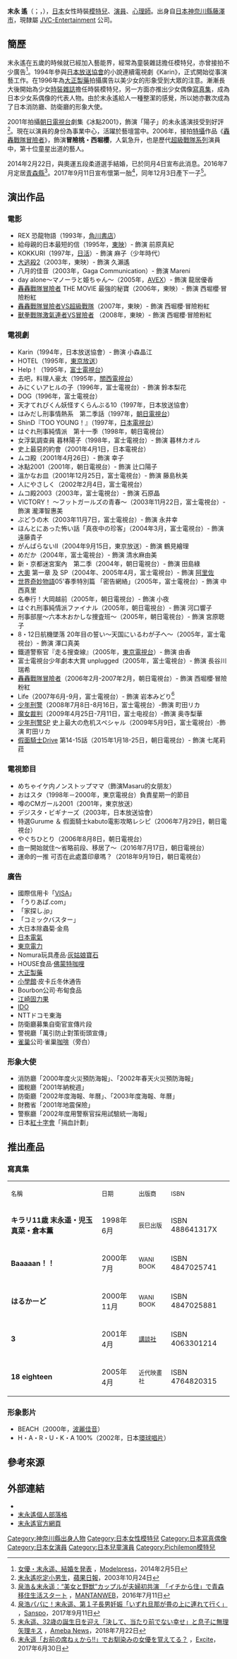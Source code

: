 {{藝人
| 類型 = 女藝人
| 圖片 =
| 圖片簡介 =
| 圖片尺寸 = 
| 英文名 = Suenaga Haruka
| 綽號 = 
| 國籍 = {{JPN}}
| 籍貫 = [[神奈川縣|神奈川縣]]
| 出生日期 = {{birth_date_and _age|1986|7|22}}
| 出生地點 = {{JPN}}[[神奈川縣|神奈川縣]][[藤澤市|藤澤市]]
| 配偶 = {{marriage|泉浩|2014|}}
| 居住地 = {{JPN}}[[青森縣|青森縣]]
| 兒女 = 1子<br>{{birth_date_and_age|2017|12|3}}
| 職業 = [[模特兒|模特兒]]、[[演員|演員]]、[[心理師|心理師]]
| module = {{Infobox model details
| 身高 = 162cm
| 血型 = A型
| 三圍 = 85 - 61 - 84（cm）
| 星座 = [[巨蟹座|巨蟹座]]
| 生肖 = [[生肖|虎]]
}}
| 活躍年代 = 1991年至今
}}

{{japanese|japanese=末永遙|kana=すえなが はるか|romaji=Suenaga Haruka}}

'''末永 遙'''（{{lang-en|'''Haruka Suenaga'''}}；{{lang-ja|'''すえなが はるか'''}}，{{bd|1986年|7月22日|catIdx=Suenaga}}），[[日本|日本]]女性時裝[[模特兒|模特兒]]、[[演員|演員]]、[[心理師|心理師]]。出身自[[日本|日本]][[神奈川縣|神奈川縣]][[藤澤市|藤澤市]]，現隸屬 [http://www.jvc-entertainment.jp/ JVC-Entertainment]{{Wayback|url=http://www.jvc-entertainment.jp/ |date=20080506021109 }} 公司。

== 簡歷 ==
末永遙在五歲的時候就已經加入藝能界，經常為童裝雜誌擔任模特兒，亦曾接拍不少廣告<ref>[https://mdpr.jp/news/detail/1325635 女優・末永遥、結婚を発表] {{Wayback|url=https://mdpr.jp/news/detail/1325635 |date=20180912204310 }}，[[Modelpress|Modelpress]]，2014年2月5日{{ja}}</ref>。1994年參與[[日本放送協會|日本放送協會]]的小說連續電視劇《Karin》，正式開始從事演藝工作。在1996年為[[大正製藥|大正製藥]]拍攝廣告以美少女的形象受到大眾的注意。漸漸長大後開始為少女[[時裝|時裝]][[雜誌|雜誌]]擔任時裝模特兒，另一方面亦推出少女偶像[[寫真集|寫真集]]，成為日本少女系偶像的代表人物。由於末永遙給人一種整潔的感覺，所以她亦數次成為了日本消防廳、防衛廳的形象大使。

2001年拍攝[[朝日電視台|朝日電視台]]劇集《冰點2001》，飾演「陽子」的未永遙演技受到好評<ref>[https://tw.appledaily.com/finance/daily/20031024/20447625 末永遙吃定小男生]，[[蘋果日報_(台灣)|蘋果日報]]，2003年10月24日</ref>。現在以演員的身份為事業中心，活躍於藝壇當中。2006年，接拍[[特攝|特攝]]作品《[[轟轟戰隊冒險者|轟轟戰隊冒險者]]》，飾演'''冒險桃・西堀櫻'''，人氣急升，也是歷代[[超級戰隊系列|超級戰隊系列]]演員中，第十位童星出道的藝人。

2014年2月22日，與奧運五段柔道選手{{link-jp|泉浩|泉浩}}結婚，已於同月4日宣布此消息。2016年7月定居[[青森縣|青森縣]]<ref>[https://mantan-web.jp/article/20160711dog00m200015000c.html 泉浩＆末永遥：“美女と野獣”カップルが夫婦初共演　「イチから住」で青森移住生活スタート] {{Wayback|url=https://mantan-web.jp/article/20160711dog00m200015000c.html |date=20180912170137 }}，[[MANTANWEB|MANTANWEB]]，2016年7月11日{{ja}}</ref>。2017年9月11日宣布懷第一胎<ref>[https://www.sanspo.com/geino/news/20170911/mrg17091105050001-n1.html 泉浩パパに！末永遥、第１子長男妊娠「いずれ旦那が畳の上に連れて行く」] {{Wayback|url=https://www.sanspo.com/geino/news/20170911/mrg17091105050001-n1.html |date=20180912204257 }}，[[Sanspo|Sanspo]]，2017年9月11日{{ja}}</ref>，同年12月3日產下一子<ref>[https://news.nifty.com/article/entame/showbizd/12105-17112/ 末永遥、32歳の誕生日を迎え「決して、当たり前でない幸せ」と息子に無理矢理キス] {{Wayback|url=https://news.nifty.com/article/entame/showbizd/12105-17112/ |date=20180912165813 }}，[[Ameba_News|Ameba News]]，2018年7月22日{{ja}}</ref>。

== 演出作品 ==
=== 電影 ===
* REX 恐龍物語（1993年，[[角川書店|角川書店]]）
* 給母親的日本最短的信（1995年，[[東映|東映]]）- 飾演 前原真紀
* KOKKURI（1997年，[[日活|日活]]）- 飾演 麻子（少年時代）
* [[大逃殺2|大逃殺2]]（2003年，東映）- 飾演 久瀨遙
* 八月的佳音（2003年，Gaga Communication）- 飾演 Mareni
* day alone～マノーラと姫ちゃん～（2005年，[[AVEX|AVEX]]）- 飾演 龍居優香
* [[轟轟戰隊冒險者|轟轟戰隊冒險者]] THE MOVIE 最強的秘寶（2006年，東映）- 飾演 西堀櫻·冒險粉紅
* [[轟轟戰隊冒險者VS超級戰隊|轟轟戰隊冒險者VS超級戰隊]]（2007年，東映）- 飾演 西堀櫻·冒險粉紅
* [[獸拳戰隊激氣連者|獸拳戰隊激氣連者]]VS[[轟轟戰隊冒險者|冒險者]] （2008年，東映）- 飾演 西堀櫻·冒險粉紅

=== 電視劇 ===
* Karin（1994年，日本放送協會）- 飾演 小森晶江
* HOTEL（1995年，[[東京放送|東京放送]]）
* Help！（1995年，[[富士電視台|富士電視台]]）
* 去吧，料理人豪太（1995年，[[關西電視台|關西電視台]]）
* みにくいアヒルの子（1996年，富士電視台）- 飾演 鈴本梨花
* DOG（1996年，富士電視台）
* 天才てれびくん妖怪すくらんぶる10（1997年，日本放送協會）
* はみだし刑事情熱系　第二季話（1997年，[[朝日電視台|朝日電視台]]）
* ShinD『TOO YOUNG！』（1997年，[[日本電視台|日本電視台]]）
* はぐれ刑事純情派　第十一季（1998年，朝日電視台）
* 女浮氣調查員 暮林陽子（1998年，富士電視台）- 飾演 暮林カオル
* 史上最惡的約會（2001年4月1日，日本電視台）
* ムコ殿（2001年4月26日）- 飾演 幸子
* 冰點2001（2001年，朝日電視台）- 飾演 辻口陽子
* 溫かなお皿（2001年12月25日，富士電視台）- 飾演 藤島秋美
* 人にやさしく（2002年2月4日，富士電視台）
* ムコ殿2003（2003年，富士電視台）- 飾演 石原晶
* VICTORY！ ～フットガールズの青春～（2003年11月22日，富士電視台）- 飾演 瀧澤智惠美
* ぶどうの木（2003年11月7日，富士電視台）- 飾演 永井幸
* ほんとにあった怖い話「真夜中の珍客」（2004年3月，富士電視台）- 飾演 遠藤貴子
* がんばらないII（2004年9月15日，東京放送）- 飾演 鶴見繪理
* めだか（2004年，富士電視台）- 飾演 清水麻由美
* 新・京都迷宮案內　第二季（2004年，朝日電視台）- 飾演 田島綠
* [[大奧_(電視劇)|大奧]] 第一章 及 SP（2004年、2005年4月，富士電視台）- 飾演 [[定光院|阿里佐]]
* [[世界奇妙物語|世界奇妙物語]]05'春季特別篇 「密告網絡」（2005年，富士電視台）- 飾演 中西真里
* 名奉行！大岡越前（2005年，朝日電視台）- 飾演 小夜
* はぐれ刑事純情派ファイナル（2005年，朝日電視台）- 飾演 河口響子
* 刑事部屋～六本木おかしな捜査班～（2005年，朝日電視台）- 飾演 宮原聰子
* 8・12日航機墜落 20年目の誓い～天国にいるわが子へ～（2005年，富士電視台）- 飾演 澤口真美
* 鐵道警察官『走る搜查線』（2005年，[[東京電視台|東京電視台]]）- 飾演 由香
* 富士電視台少年劇本大賞 unplugged（2005年，富士電視台）- 飾演 長谷川瑞希
* [[轟轟戰隊冒險者|轟轟戰隊冒險者]]（2006年2月-2007年2月，朝日電視台）- 飾演 西堀櫻·冒險粉紅
* Life（2007年6月-9月，富士電視台）- 飾演 岩本みどり<ref>[https://www.excite.co.jp/News/90s/20170630/E1496637802029.html 末永遥「お前の席ねぇから!!」でお馴染みの女優を覚えてる？] {{Wayback|url=https://www.excite.co.jp/News/90s/20170630/E1496637802029.html |date=20180912204240 }}，[[Excite|Excite]]，2017年6月30日{{ja}}</ref>
* [[少年刑警|少年刑警]]（2008年7月8日-8月16日，富士電視台）-飾演 町田リカ
* [[魔女裁判|魔女裁判]]（2009年4月25日-7月11日，富士电视台）-飾演 奥寺梨華
* [[少年刑警|少年刑警]]SP 史上最大の危机スペシャル（2009年5月9日，富士電視台）-飾演 町田リカ
* [[假面騎士Drive|假面騎士Drive]] 第14-15話（2015年1月18-25日，朝日電視台）- 飾演 七尾莉菈

=== 電視節目 ===
* めちゃイケ内ノンストップママ（飾演Masaru的女朋友）
* おはスタ（1998年－2000年，東京電視台）負責星期一的節目
* 噂のCMガール2001（2001年，東京放送）
* デジスタ・ビギナーズ（2003年，日本放送協會）
* 特選Gurume ＆ 假面騎士kabuto電影攻略レシピ（2006年7月29日，朝日電視台）
* やぐちひとり（2006年8月8日，朝日電視台）
* 由一開始就住～省略前段、移居了～（2016年7月17日，朝日電視台）
* 運命的一推 可否在此處蓋印章嗎？（2018年9月19日，朝日電視台）

=== 廣告 ===
* 國際信用卡「[[威士|VISA]]」
*「うりあぱ.com」
*「家探し.jp」
*「コミックバスター」
* 大日本除蟲菊·金鳥
* [[日本電氣|日本電氣]]
* [[東京電力|東京電力]]
* Nomura玩具產品·[[灰姑娘|灰姑娘]][[寶石|寶石]]
* HOUSE食品·[[佛蒙特咖哩|佛蒙特咖哩]]
* [[大正製藥|大正製藥]]
* [[小學館|小學館]]·皮卡丘冬休通告
* Bourbon公司·布甸食品
* [[江崎固力果|江崎固力果]]
* [[Au_(流動電話)|IDO]]
* NTTドコモ東海
* 防衛廳募集自衛官宣傳片段
* 警視廳「萬引防止對策街頭宣傳」
* [[雀巢|雀巢]]公司·雀巢[[咖啡|咖啡]]（旁白）

=== 形象大使 ===
* 消防廳「2000年度火災預防海報」、「2002年春天火災預防海報」
* 國稅廳「2001年納稅週」
* 防衛廳「2002年度海報、年曆」、「2003年度海報、年曆」
* 財務省「2001年地震保險」
* 警察廳「2002年度用警察官採用試驗統一海報」
* 日本[[紅十字會|紅十字會]]「捐血計劃」

== 推出產品 ==
=== 寫真集 ===
{|border="1" cellpadding="3" class="wikitable"
|-
| <small>名稱</small>
| <small>日期</small>
| <small>出版商</small>
| <small>ISBN</small>
|-
| '''キラリ11歳 末永遥・児玉真菜・倉本薫'''
| 1998年6月
| <small>辰巳出版</small>
| ISBN 488641317X 
|-
| '''Baaaaan！！'''
| 2000年7月
| <small>WANI BOOK</small>
| ISBN 4847025741
|-
| '''はるかーど'''
| 2000年11月
| <small>WANI BOOK</small>
| ISBN 4847025881
|-
| '''3'''
| 2001年4月
| <small>[[講談社|講談社]]</small>
| ISBN 4063301214
|-
| '''18 eighteen'''
| 2005年4月
| <small>近代映畫社</small>
| ISBN 4764820315
|}

=== 形象影片 ===
* BEACH（2000年，[[波麗佳音|波麗佳音]]）
* H・A・R・U・K・A 100%（2002年，日本[[環球唱片|環球唱片]]）

== 參考來源 ==
{{reflist}}

== 外部連結 ==
* {{Instagram|hrks22}}
* [http://ameblo.jp/suenaga-haruka86 末永遙個人部落格]{{Wayback|url=http://ameblo.jp/suenaga-haruka86 |date=20120129163134 }}
* [http://www.jvc-entertainment.jp/talent/suenaga.html 末永遙官方網頁]{{Wayback|url=http://www.jvc-entertainment.jp/talent/suenaga.html |date=20101120090939 }}

{{start box}}
{{succession box|[[別府步美|別府步美]]<br />（[[魔法戰隊魔法連者|魔法戰隊魔法連者]]）|[[高梨臨|高梨臨]]<br />（[[侍戰隊真劍者|侍戰隊真劍者]]）|日本[[超級戰隊系列|超級戰隊系列]]桃色戰士演員<br />[[轟轟戰隊冒險者|轟轟戰隊冒險者]]|2006年2月19日-2007年2月11日}}
{{end box}}
{{超級戰隊系列歷代粉紅戰士主演演員}}
{{DEFAULTSORT:Suenaga Haruka}}
[[Category:神奈川縣出身人物|Category:神奈川縣出身人物]]
[[Category:日本女性模特兒|Category:日本女性模特兒]]
[[Category:日本寫真偶像|Category:日本寫真偶像]]
[[Category:日本女演員|Category:日本女演員]]
[[Category:日本兒童演員|Category:日本兒童演員]]
[[Category:Pichilemon模特兒|Category:Pichilemon模特兒]]